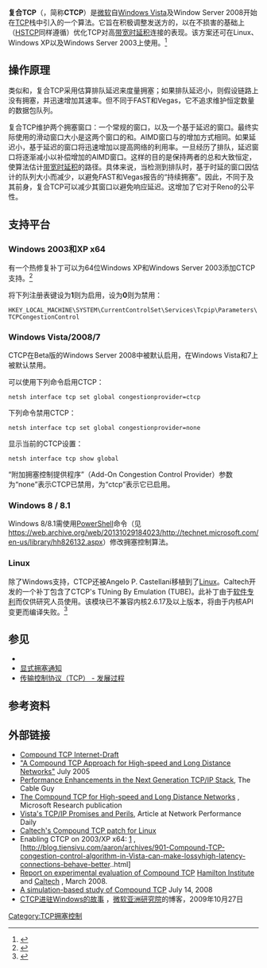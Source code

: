 {{NoteTA
|G1=IT
}}
{{校对翻译}}
{{更新|1=|time=2016-12-15T22:51:48+00:00}}
'''复合TCP'''（{{lang-en|'''Compound TCP'''}}，简称'''CTCP'''）是[[微软|微软]]自[[Windows_Vista|Windows Vista]]及Window Server 2008开始在[[传输控制协议|TCP]]栈中引入的一个算法。它旨在积极调整发送方的{{tsl|en|Congestion window|拥塞窗口}}，以在不损害{{tsl|en|Fairness measure||公平原则}}的基础上（[[高速TCP|HSTCP]]同样遵循）优化TCP对高[[带宽时延积|带宽时延积]]连接的表现。该方案还可在Linux、Windows XP以及Windows Server 2003上使用。<ref>{{Cite web |url=http://support.microsoft.com/kb/949316 |title=A hotfix that adds Compound TCP (CTCP) support to computers that are running Windows Server 2003 or Windows XP is available |access-date=2016-12-15 |archive-date=2008-05-06 |archive-url=https://web.archive.org/web/20080506150650/http://support.microsoft.com/kb/949316 |dead-url=no }}</ref>

== 操作原理 ==
类似{{tsl|en|FAST TCP}}和{{tsl|en|TCP Vegas}}，复合TCP采用估算排队延迟来度量拥塞；如果排队延迟小，则假设链路上没有拥塞，并迅速增加其速率。但不同于FAST和Vegas，它不追求维护恒定数量的数据包队列。

复合TCP维护两个拥塞窗口：一个常规的{{tsl|en|Additive increase/multiplicative decrease||AIMD}}窗口，以及一个基于延迟的窗口。最终实际使用的滑动窗口大小是这两个窗口的和。AIMD窗口与{{tsl|en|TCP Reno}}的增加方式相同。如果延迟小，基于延迟的窗口将迅速增加以提高网络的利用率。一旦经历了排队，延迟窗口将逐渐减小以补偿增加的AIMD窗口。这样的目的是保持两者的总和大致恒定，使算法估计[[带宽时延积|带宽时延积]]的路径。具体来说，当检测到排队时，基于时延的窗口因估计的队列大小而减少，以避免FAST和Vegas报告的“持续拥塞”。因此，不同于{{tsl|en|TCP-Illinois}}及其前身{{tsl|en|TCP Africa}}，复合TCP可以减少其窗口以避免响应延迟。这增加了它对于Reno的公平性。{{Fact|date=April 2013}}

== 支持平台 ==

=== Windows 2003和XP x64 ===
有一个热修复补丁可以为64位Windows XP和Windows Server 2003添加CTCP支持。<ref name="CTCPDownlevel">{{Cite web |url=http://support.microsoft.com/kb/949316 |title=A hotfix that adds Compound TCP (CTCP) support to computers that are running Windows Server 2003 or Windows XP is available |access-date=2016-12-15 |archive-date=2008-05-06 |archive-url=https://web.archive.org/web/20080506150650/http://support.microsoft.com/kb/949316 |dead-url=no }}</ref>

将下列注册表键设为'''1'''则为启用，设为'''0'''则为禁用：
 HKEY_LOCAL_MACHINE\SYSTEM\CurrentControlSet\Services\Tcpip\Parameters\TCPCongestionControl

=== Windows Vista/2008/7 ===
CTCP在Beta版的Windows Server 2008中被默认启用，在Windows Vista和7上被默认禁用。 

可以使用下列命令启用CTCP：
 netsh interface tcp set global congestionprovider=ctcp 
下列命令禁用CTCP：
 netsh interface tcp set global congestionprovider=none
显示当前的CTCP设置：
 netsh interface tcp show global
“附加拥塞控制提供程序”（Add-On Congestion Control Provider）参数为“none”表示CTCP已禁用，为“ctcp”表示它已启用。

=== Windows 8 / 8.1 ===
Windows 8/8.1需使用[[Windows_PowerShell|PowerShell]]命令（见 https://web.archive.org/web/20131029184023/http://technet.microsoft.com/en-us/library/hh826132.aspx<nowiki/>）修改拥塞控制算法。

=== Linux ===
除了Windows支持，CTCP还被Angelo P. Castellani移植到了[[Linux|Linux]]。Caltech开发的一个补丁包含了CTCP's TUning By Emulation (TUBE)。此补丁由于[[软件专利|软件专利]]而仅供研究人员使用。该模块已不兼容内核2.6.17及以上版本，将由于内核API变更而编译失败。<ref>{{cite web |url=http://netlab.caltech.edu/lachlan/ctcp/ |title=存档副本 |accessdate=2011-01-04  |deadurl=yes |archiveurl=https://web.archive.org/web/20080802222857/http://netlab.caltech.edu/lachlan/ctcp/ |archivedate=2008-08-02 }}</ref>

== 参见 ==
* {{tsl|en|TCP congestion avoidance algorithm|TCP拥塞避免算法}}
* [[显式拥塞通知|显式拥塞通知]]
* [[传输控制协议#發展過程|传输控制协议（TCP） - 发展过程]]

== 参考资料 ==
{{reflist|2}}

== 外部链接 ==
* [http://tools.ietf.org/html/draft-sridharan-tcpm-ctcp Compound TCP Internet-Draft]
* [http://research.microsoft.com/research/pubs/view.aspx?type=Technical%20Report&id=940 "A Compound TCP Approach for High-speed and Long Distance Networks"] {{Wayback|url=http://research.microsoft.com/research/pubs/view.aspx?type=Technical%20Report&id=940 |date=20060424082735 }} July 2005
* [https://web.archive.org/web/20060506095853/http://www.microsoft.com/technet/community/columns/cableguy/cg1105.mspx Performance Enhancements in the Next Generation TCP/IP Stack], The Cable Guy
* [http://research.microsoft.com/en-us/projects/ctcp/ The Compound TCP for High-speed and Long Distance Networks] {{Wayback|url=http://research.microsoft.com/en-us/projects/ctcp/ |date=20160622103703 }}, Microsoft Research publication
* [https://web.archive.org/web/20070110215723/http://www.networkperformancedaily.com/2006/12/vistas_tcpip_promises_and_peri.html Vista's TCP/IP Promises and Perils], Article at Network Performance Daily
* [https://web.archive.org/web/20080802222857/http://netlab.caltech.edu/lachlan/ctcp/ Caltech's Compound TCP patch for Linux]
* Enabling CTCP on 2003/XP x64: [http://blog.tiensivu.com/aaron/archives/1537-KB-949316-Add-Compound-TCP-CTCP-support-to-XP-and-Server-2003.html] {{Wayback|url=http://blog.tiensivu.com/aaron/archives/1537-KB-949316-Add-Compound-TCP-CTCP-support-to-XP-and-Server-2003.html |date=20080506141517 }},[http://blog.tiensivu.com/aaron/archives/901-Compound-TCP-congestion-control-algorithm-in-Vista-can-make-lossyhigh-latency-connections-behave-better..html] {{Wayback|url=http://blog.tiensivu.com/aaron/archives/901-Compound-TCP-congestion-control-algorithm-in-Vista-can-make-lossyhigh-latency-connections-behave-better..html |date=20080430113637 }}
* [http://www.hamilton.ie/net/delay_tests_final.pdf Report on experimental evaluation of Compound TCP] {{Wayback|url=http://www.hamilton.ie/net/delay_tests_final.pdf |date=20110721124800 }} [http://www.hamilton.ie Hamilton Institute] {{Wayback|url=http://www.hamilton.ie/ |date=20161214111308 }} and [http://netlab.caltech.edu Caltech] {{Wayback|url=http://netlab.caltech.edu/ |date=20080812082329 }}, March 2008.
* [http://www.comp.nus.edu.sg/~wuxiucha/research/reactive/publication/ctcp_study.pdf A simulation-based study of Compound TCP] {{Dead link|date=May 2016}} July 14, 2008
* [http://blog.sina.com.cn/s/blog_4caedc7a0100gd8f.html CTCP进驻Windows的故事] {{Wayback|url=http://blog.sina.com.cn/s/blog_4caedc7a0100gd8f.html |date=20190811221648 }}，[[微软亚洲研究院|微软亚洲研究院]]的博客，2009年10月27日 {{zh-cn}}

[[Category:TCP拥塞控制|Category:TCP拥塞控制]]